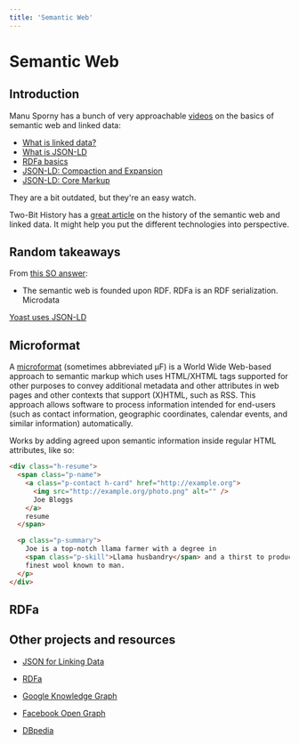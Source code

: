 ```yaml
---
title: 'Semantic Web'
---
```


# Semantic Web

## Introduction

Manu Sporny has a bunch of very approachable
[videos](https://www.youtube.com/user/msporny/videos) on the basics of semantic
web and linked data:

- [What is linked data?](https://www.youtube.com/watch?v=4x_xzT5eF5Q)
- [What is JSON-LD](https://www.youtube.com/watch?v=vioCbTo3C-4)
- [RDFa basics](https://www.youtube.com/watch?v=ldl0m-5zLz4)
- [JSON-LD: Compaction and
  Expansion](https://www.youtube.com/watch?v=Tm3fD89dqRE)
- [JSON-LD: Core Markup](https://www.youtube.com/watch?v=UmvWk_TQ30A)

They are a bit outdated, but they're an easy watch.

Two-Bit History has a [great
article](https://twobithistory.org/2018/05/27/semantic-web.html) on the history
of the semantic web and linked data. It might help you put the different
technologies into perspective.

## Random takeaways

From [this SO answer](https://stackoverflow.com/a/25888436):

- The semantic web is founded upon RDF. RDFa is an RDF serialization. Microdata

[Yoast uses JSON-LD](https://kb.yoast.com/kb/microformats-and-schema-org/)

## Microformat

A [microformat](https://en.wikipedia.org/wiki/Microformat) (sometimes
abbreviated μF) is a World Wide Web-based approach to semantic markup which uses
HTML/XHTML tags supported for other purposes to convey additional metadata and
other attributes in web pages and other contexts that support (X)HTML, such as
RSS. This approach allows software to process information intended for end-users
(such as contact information, geographic coordinates, calendar events, and
similar information) automatically.

Works by adding agreed upon semantic information inside regular HTML attributes,
like so:

```html
<div class="h-resume">
  <span class="p-name">
    <a class="p-contact h-card" href="http://example.org">
      <img src="http://example.org/photo.png" alt="" />
      Joe Bloggs
    </a>
    resume
  </span>

  <p class="p-summary">
    Joe is a top-notch llama farmer with a degree in
    <span class="p-skill">Llama husbandry</span> and a thirst to produce the
    finest wool known to man.
  </p>
</div>
```

## RDFa

## Other projects and resources

- [JSON for Linking Data](https://json-ld.org/)

- [RDFa](http://rdfa.info/)

- [Google Knowledge Graph](https://en.wikipedia.org/wiki/Knowledge_Graph)

- [Facebook Open Graph](http://ogp.me/)

- [DBpedia](https://wiki.dbpedia.org/)
